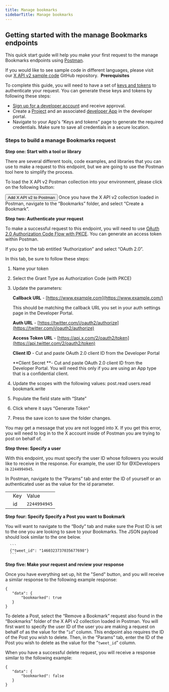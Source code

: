 ---
title: Manage bookmarks
sidebarTitle: Manage bookmarks
---


## Getting started with the manage Bookmarks endpoints

This quick start guide will help you make your first request to the manage Bookmarks endpoints using [Postman](https://developer.x.com/en/docs/tutorials/postman-getting-started).

If you would like to see sample code in different languages, please visit our [X API v2 sample code](https://github.com/xdevplatform/Twitter-API-v2-sample-code) GitHub repository. 
<Note>
**Prerequisites**

To complete this guide, you will need to have a set of [keys and tokens](/resources/fundamentals/authentication) to authenticate your request. You can generate these keys and tokens by following these steps:

* [Sign up for a developer account](https://developer.x.com/en/apply-for-access) and receive approval.
* Create a [Project](/resources/fundamentals/projects) and an associated [developer App](/resources/fundamentals/developer-apps) in the developer portal.
* Navigate to your App's “Keys and tokens” page to generate the required credentials. Make sure to save all credentials in a secure location.
</Note>

### Steps to build a manage Bookmarks request

**Step one: Start with a tool or library**

There are several different tools, code examples, and libraries that you can use to make a request to this endpoint, but we are going to use the Postman tool here to simplify the process.

To load the X API v2 Postman collection into your environment, please click on the following button:

<Button href="https://t.co/twitter-api-postman">
  Add X API v2 to Postman
</Button>
Once you have the X API v2 collection loaded in Postman, navigate to the “Bookmarks” folder, and select “Create a Bookmark”.

**Step two: Authenticate your request**

To make a successful request to this endpoint, you will need to use [OAuth 2.0 Authorization Code Flow with PKCE](https://developer.twitter.com/en/docs/authentication/oauth-2-0/authorization-code). You can generate an access token within Postman. 

If you go to the tab entitled “Authorization” and select “OAuth 2.0”.

In this tab, be sure to follow these steps:

1.  Name your token

2.  Select the Grant Type as Authorization Code (with PKCE)

3.  Update the parameters:

    **Callback URL** - [https://www.example.com](https://www.example.com/)

    This should be matching the callback URL you set in your auth settings page in the Developer Portal.

    **Auth URL** - [https://twitter.com/i/oauth2/authorize](https://twitter.com/i/oauth2/authorize)

    **Access Token URL** - [https://api.x.com/2/oauth2/token](https://api.twitter.com/2/oauth2/token)

    **Client ID** \- Cut and paste OAuth 2.0 client ID from the Developer Portal

    **Client Secret **- Cut and paste OAuth 2.0 client ID from the Developer Portal. You will need this only if you are using an App type that is a confidential client.

4.  Update the scopes with the following values: post.read users.read bookmark.write

5.  Populate the field state with “State”

6.  Click where it says “Generate Token”

7.  Press the save icon to save the folder changes.


You may get a message that you are not logged into X. If you get this error, you will need to log in to the X account inside of Postman you are trying to post on behalf of.

**Step three: Specify a user**

With this endpoint, you must specify the user ID whose followers you would like to receive in the response. For example, the user ID for @XDevelopers is `2244994945`.

In Postman, navigate to the “Params” tab and enter the ID of yourself or an authenticated user as the value for the id parameter.

|     |     |     |
| --- | --- | --- |
|     | Key | Value |
|     | id  | `2244994945` |

**Step four: Specify Specify a Post you want to Bookmark**

You will want to navigate to the “Body” tab and make sure the Post ID is set to the one you are looking to save to your Bookmarks. The JSON payload should look similar to the one below.

      ```
      {"tweet_id": "1460323737035677698"}
      ```


**Step five: Make your request and review your response**

Once you have everything set up, hit the "Send" button, and you will receive a similar response to the following example response:

```
{
   "data": {
       "bookmarked": true
   }
}
```


To delete a Post, select the “Remove a Bookmark” request also found in the “Bookmarks” folder of the X API v2 collection loaded in Postman. You will first want to specify the user ID of the user you are making a request on behalf of as the value for the “`id`” column. This endpoint also requires the ID of the Post you wish to delete. Then, in the “Params” tab, enter the ID of the Post you wish to delete as the value for the “`tweet_id`” column. 

When you have a successful delete request, you will receive a response similar to the following example: 
```
{
   "data": {
       "bookmarked": false
   }
}
```